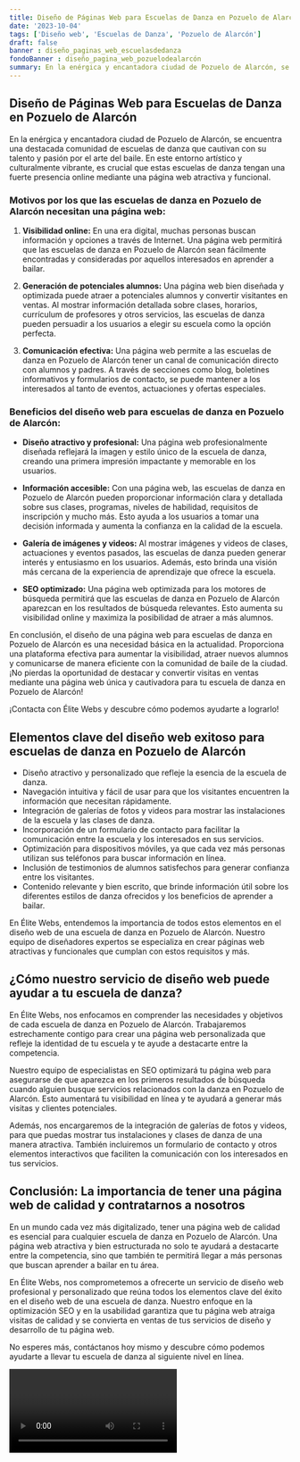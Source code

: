 ```yaml
---
title: Diseño de Páginas Web para Escuelas de Danza en Pozuelo de Alarcón
date: '2023-10-04'
tags: ['Diseño web', 'Escuelas de Danza', 'Pozuelo de Alarcón']
draft: false
banner : diseño_paginas_web_escuelasdedanza
fondoBanner : diseño_pagina_web_pozuelodealarcón
summary: En la enérgica y encantadora ciudad de Pozuelo de Alarcón, se encuentra una destacada comunidad de escuelas de danza que cautivan con su talento y pasión por el arte del baile. En este entorno artístico y culturalmente vibrante, es crucial que estas escuelas de danza tengan una fuerte presencia online mediante una página web atractiva y funcional.
---
```


## Diseño de Páginas Web para Escuelas de Danza en Pozuelo de Alarcón

En la enérgica y encantadora ciudad de Pozuelo de Alarcón, se encuentra una destacada comunidad de escuelas de danza que cautivan con su talento y pasión por el arte del baile. En este entorno artístico y culturalmente vibrante, es crucial que estas escuelas de danza tengan una fuerte presencia online mediante una página web atractiva y funcional.

### Motivos por los que las escuelas de danza en Pozuelo de Alarcón necesitan una página web:

1. **Visibilidad online:** En una era digital, muchas personas buscan información y opciones a través de Internet. Una página web permitirá que las escuelas de danza en Pozuelo de Alarcón sean fácilmente encontradas y consideradas por aquellos interesados en aprender a bailar.

2. **Generación de potenciales alumnos:** Una página web bien diseñada y optimizada puede atraer a potenciales alumnos y convertir visitantes en ventas. Al mostrar información detallada sobre clases, horarios, currículum de profesores y otros servicios, las escuelas de danza pueden persuadir a los usuarios a elegir su escuela como la opción perfecta.

3. **Comunicación efectiva:** Una página web permite a las escuelas de danza en Pozuelo de Alarcón tener un canal de comunicación directo con alumnos y padres. A través de secciones como blog, boletines informativos y formularios de contacto, se puede mantener a los interesados al tanto de eventos, actuaciones y ofertas especiales.

### Beneficios del diseño web para escuelas de danza en Pozuelo de Alarcón:

- **Diseño atractivo y profesional:** Una página web profesionalmente diseñada reflejará la imagen y estilo único de la escuela de danza, creando una primera impresión impactante y memorable en los usuarios.

- **Información accesible:** Con una página web, las escuelas de danza en Pozuelo de Alarcón pueden proporcionar información clara y detallada sobre sus clases, programas, niveles de habilidad, requisitos de inscripción y mucho más. Esto ayuda a los usuarios a tomar una decisión informada y aumenta la confianza en la calidad de la escuela.

- **Galería de imágenes y videos:** Al mostrar imágenes y videos de clases, actuaciones y eventos pasados, las escuelas de danza pueden generar interés y entusiasmo en los usuarios. Además, esto brinda una visión más cercana de la experiencia de aprendizaje que ofrece la escuela.

- **SEO optimizado:** Una página web optimizada para los motores de búsqueda permitirá que las escuelas de danza en Pozuelo de Alarcón aparezcan en los resultados de búsqueda relevantes. Esto aumenta su visibilidad online y maximiza la posibilidad de atraer a más alumnos.

En conclusión, el diseño de una página web para escuelas de danza en Pozuelo de Alarcón es una necesidad básica en la actualidad. Proporciona una plataforma efectiva para aumentar la visibilidad, atraer nuevos alumnos y comunicarse de manera eficiente con la comunidad de baile de la ciudad. ¡No pierdas la oportunidad de destacar y convertir visitas en ventas mediante una página web única y cautivadora para tu escuela de danza en Pozuelo de Alarcón!

¡Contacta con Élite Webs y descubre cómo podemos ayudarte a lograrlo!

<GifSeo />

<Cta />

## Elementos clave del diseño web exitoso para escuelas de danza en Pozuelo de Alarcón

- Diseño atractivo y personalizado que refleje la esencia de la escuela de danza.
- Navegación intuitiva y fácil de usar para que los visitantes encuentren la información que necesitan rápidamente.
- Integración de galerías de fotos y videos para mostrar las instalaciones de la escuela y las clases de danza.
- Incorporación de un formulario de contacto para facilitar la comunicación entre la escuela y los interesados en sus servicios.
- Optimización para dispositivos móviles, ya que cada vez más personas utilizan sus teléfonos para buscar información en línea.
- Inclusión de testimonios de alumnos satisfechos para generar confianza entre los visitantes.
- Contenido relevante y bien escrito, que brinde información útil sobre los diferentes estilos de danza ofrecidos y los beneficios de aprender a bailar.

En Élite Webs, entendemos la importancia de todos estos elementos en el diseño web de una escuela de danza en Pozuelo de Alarcón. Nuestro equipo de diseñadores expertos se especializa en crear páginas web atractivas y funcionales que cumplan con estos requisitos y más.

## ¿Cómo nuestro servicio de diseño web puede ayudar a tu escuela de danza?

En Élite Webs, nos enfocamos en comprender las necesidades y objetivos de cada escuela de danza en Pozuelo de Alarcón. Trabajaremos estrechamente contigo para crear una página web personalizada que refleje la identidad de tu escuela y te ayude a destacarte entre la competencia.

Nuestro equipo de especialistas en SEO optimizará tu página web para asegurarse de que aparezca en los primeros resultados de búsqueda cuando alguien busque servicios relacionados con la danza en Pozuelo de Alarcón. Esto aumentará tu visibilidad en línea y te ayudará a generar más visitas y clientes potenciales.

Además, nos encargaremos de la integración de galerías de fotos y videos, para que puedas mostrar tus instalaciones y clases de danza de una manera atractiva. También incluiremos un formulario de contacto y otros elementos interactivos que faciliten la comunicación con los interesados en tus servicios.

## Conclusión: La importancia de tener una página web de calidad y contratarnos a nosotros

En un mundo cada vez más digitalizado, tener una página web de calidad es esencial para cualquier escuela de danza en Pozuelo de Alarcón. Una página web atractiva y bien estructurada no solo te ayudará a destacarte entre la competencia, sino que también te permitirá llegar a más personas que buscan aprender a bailar en tu área.

En Élite Webs, nos comprometemos a ofrecerte un servicio de diseño web profesional y personalizado que reúna todos los elementos clave del éxito en el diseño web de una escuela de danza. Nuestro enfoque en la optimización SEO y en la usabilidad garantiza que tu página web atraiga visitas de calidad y se convierta en ventas de tus servicios de diseño y desarrollo de tu página web.

No esperes más, contáctanos hoy mismo y descubre cómo podemos ayudarte a llevar tu escuela de danza al siguiente nivel en línea.

<Video />

<CtaBot job='Escuelas de Danza' city='Pozuelo de Alarcón'/>

<Gmaps query='Pozuelo de Alarcón+españa+maps' />